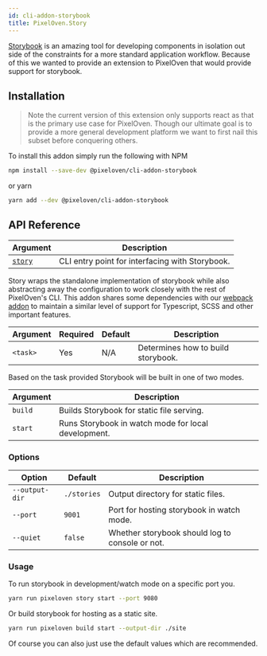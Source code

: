 ```yaml
---
id: cli-addon-storybook
title: PixelOven.Story
---
```


[Storybook](https://storybook.js.org/) is an amazing tool for developing components in isolation out side of the constraints for a more standard application workflow. Because of this we wanted to provide an extension to PixelOven that would provide support for storybook.

## Installation

> Note the current version of this extension only supports react as that is the primary use case for PixelOven. Though our ultimate goal is to provide a more general development platform we want to first nail this subset before conquering others.

To install this addon simply run the following with NPM

```bash
npm install --save-dev @pixeloven/cli-addon-storybook
```

or yarn

```bash
yarn add --dev @pixeloven/cli-addon-storybook
```

## API Reference

| Argument                       | Description                                     |
| ------------------------------ | ----------------------------------------------- |
| [`story`](#cli-pixelovenstory) | CLI entry point for interfacing with Storybook. |

Story wraps the standalone implementation of storybook while also abstracting away the configuration to work closely with the rest of PixelOven's CLI. This addon shares some dependencies with our [webpack addon](/docs/api/cli-addon-webpack) to maintain a similar level of support for Typescript, SCSS and other important features.

| Argument | Required | Default | Description                        |
| -------- | -------- | ------- | ---------------------------------- |
| `<task>` | Yes      | N/A     | Determines how to build storybook. |

Based on the task provided Storybook will be built in one of two modes.

| Argument | Description                                         |
| -------- | --------------------------------------------------- |
| `build`  | Builds Storybook for static file serving.           |
| `start`  | Runs Storybook in watch mode for local development. |

### Options

| Option         | Default     | Description                                     |
| -------------- | ----------- | ----------------------------------------------- |
| `--output-dir` | `./stories` | Output directory for static files.              |
| `--port`       | `9001`      | Port for hosting storybook in watch mode.       |
| `--quiet`      | `false`     | Whether storybook should log to console or not. |

### Usage

To run storybook in development/watch mode on a specific port you.

```bash
yarn run pixeloven story start --port 9080
```

Or build storybook for hosting as a static site.

```bash
yarn run pixeloven build start --output-dir ./site
```

Of course you can also just use the default values which are recommended.
